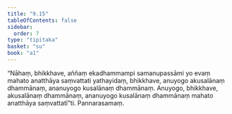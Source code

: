 ```yaml
---
title: "9.15"
tableOfContents: false
sidebar:
  order: 7
type: "tipitaka"
basket: "su"
book: "a1"
---
```



<DynamicBreadcrumb />

<Division number="96" book="a1">

<Paragraph number="201" book="a1">
“Nāhaṃ, bhikkhave, aññaṃ ekadhammampi samanupassāmi yo evaṃ mahato anatthāya saṃvattati yathayidaṃ, bhikkhave, anuyogo akusalānaṃ dhammānaṃ, ananuyogo kusalānaṃ dhammānaṃ. Anuyogo, bhikkhave, akusalānaṃ dhammānaṃ, ananuyogo kusalānaṃ dhammānaṃ mahato anatthāya saṃvattatī”ti.

</Paragraph>
</Division>

<Paragraph number="202" type="center" book="a1">
Pannarasamaṃ.
</Paragraph>